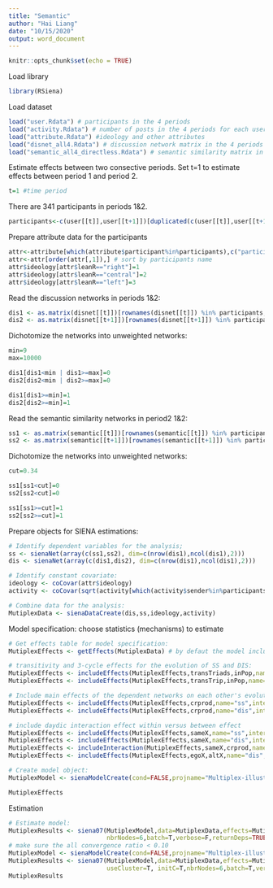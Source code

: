 ---
title: "Semantic"
author: "Hai Liang"
date: "10/15/2020"
output: word_document
---

```{r setup, include=FALSE}
knitr::opts_chunk$set(echo = TRUE)
```

Load library

```{r}
library(RSiena)
```

Load dataset

```{r}
load("user.Rdata") # participants in the 4 periods
load("activity.Rdata") # number of posts in the 4 periods for each user
load("attribute.Rdata") #ideology and other attributes
load("disnet_all4.Rdata") # discussion network matrix in the 4 periods
load("semantic_all4_directless.Rdata") # semantic similarity matrix in the 4 periods
```

Estimate effects between two consective periods. Set t=1 to estimate effects between period 1 and period 2.

```{r}
t=1 #time period
```

There are 341 participants in periods 1&2.

```{r}
participants<-c(user[[t]],user[[t+1]])[duplicated(c(user[[t]],user[[t+1]]))]
```

Prepare attribute data for the participants

```{r}
attr<-attribute[which(attribute$participant%in%participants),c("participant","leanR")]
attr<-attr[order(attr[,1]),] # sort by participants name
attr$ideology[attr$leanR=="right"]=1
attr$ideology[attr$leanR=="central"]=2
attr$ideology[attr$leanR=="left"]=3
```

Read the discussion networks in periods 1&2:

```{r}
dis1 <- as.matrix(disnet[[t]])[rownames(disnet[[t]]) %in% participants,colnames(disnet[[t]]) %in% participants]
dis2 <- as.matrix(disnet[[t+1]])[rownames(disnet[[t+1]]) %in% participants,colnames(disnet[[t+1]]) %in% participants]
```

Dichotomize the networks into unweighted networks:

```{r}
min=9
max=10000

dis1[dis1<min | dis1>=max]=0
dis2[dis2<min | dis2>=max]=0

dis1[dis1>=min]=1
dis2[dis2>=min]=1
```

Read the semantic similarity networks in period2 1&2:

```{r}
ss1 <- as.matrix(semantic[[t]])[rownames(semantic[[t]]) %in% participants,colnames(semantic[[t]]) %in% participants]
ss2 <- as.matrix(semantic[[t+1]])[rownames(semantic[[t+1]]) %in% participants,colnames(semantic[[t+1]]) %in% participants]
```

Dichotomize the networks into unweighted networks:

```{r}
cut=0.34

ss1[ss1<cut]=0
ss2[ss2<cut]=0

ss1[ss1>=cut]=1
ss2[ss2>=cut]=1
```

Prepare objects for SIENA estimations:

```{r}
# Identify dependent variables for the analysis;
ss <- sienaNet(array(c(ss1,ss2), dim=c(nrow(dis1),ncol(dis1),2)))
dis <- sienaNet(array(c(dis1,dis2), dim=c(nrow(dis1),ncol(dis1),2)))

# Identify constant covariate:
ideology <- coCovar(attr$ideology)
activity <- coCovar(sqrt(activity[which(activity$sender%in%participants),t+2]))

# Combine data for the analysis:
MutiplexData <- sienaDataCreate(dis,ss,ideology,activity)
```

Model specification: choose statistics (mechanisms) to estimate

```{r}
# Get effects table for model specification:
MutiplexEffects <- getEffects(MutiplexData) # by defaut the model includes rate, degree, reciprocity effects

# transitivity and 3-cycle effects for the evolution of SS and DIS:
MutiplexEffects <- includeEffects(MutiplexEffects,transTriads,inPop,name="ss") # add 3-cycle for ss
MutiplexEffects <- includeEffects(MutiplexEffects,transTrip,inPop,name="dis") # add 3-cycle for dis

# Include main effects of the dependent networks on each other's evolution:
MutiplexEffects <- includeEffects(MutiplexEffects,crprod,name="ss",interaction1="dis")
MutiplexEffects <- includeEffects(MutiplexEffects,crprod,name="dis",interaction1="ss")

# include daydic interaction effect within versus between effect
MutiplexEffects <- includeEffects(MutiplexEffects,sameX,name="ss",interaction1="ideology")
MutiplexEffects <- includeEffects(MutiplexEffects,sameX,name="dis",interaction1="ideology")
MutiplexEffects <- includeInteraction(MutiplexEffects,sameX,crprod,name="ss",interaction1=c("ideology","dis"))
MutiplexEffects <- includeEffects(MutiplexEffects,egoX,altX,name="dis",interaction1="activity")

# Create model object:
MutiplexModel <- sienaModelCreate(cond=FALSE,projname="Multiplex-illustration",useStdInits=TRUE)

MutiplexEffects
```

Estimation

```{r}
# Estimate model:
MutiplexResults <- siena07(MutiplexModel,data=MutiplexData,effects=MutiplexEffects,useCluster=T, initC=T,
                           nbrNodes=6,batch=T,verbose=F,returnDeps=TRUE)
# make sure the all convergence ratio < 0.10
MutiplexModel <- sienaModelCreate(cond=FALSE,projname="Multiplex-illustration",useStdInits=F,n3=5000)
MutiplexResults <- siena07(MutiplexModel,data=MutiplexData,effects=MutiplexEffects,prevAns = MutiplexResults,
                           useCluster=T, initC=T,nbrNodes=6,batch=T,verbose=F,returnDeps=TRUE)
MutiplexResults
```

